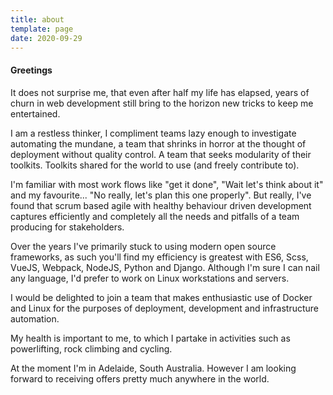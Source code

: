 ```yaml
---
title: about
template: page
date: 2020-09-29
---
```


#### Greetings

It does not surprise me, that even after half my life has elapsed, years of churn in web development still bring to the horizon new tricks to keep me entertained.


I am a restless thinker, I compliment teams lazy enough to investigate automating the mundane, a team that shrinks in horror at the thought of deployment without quality control. A team that seeks modularity of their toolkits. Toolkits shared for the world to use (and freely contribute to).


I'm familiar with most work flows like "get it done", "Wait let's think about it" and my favourite... "No really, let's plan this one properly". But really, I've found that scrum based agile with healthy behaviour driven development captures efficiently and completely all the needs and pitfalls of a team producing for stakeholders.


Over the years I've primarily stuck to using modern open source frameworks, as such you'll find my efficiency is greatest with ES6, Scss, VueJS, Webpack, NodeJS, Python and Django. Although I'm sure I can nail any language, I'd prefer to work on Linux workstations and servers.


I would be delighted to join a team that makes enthusiastic use of Docker and Linux for the purposes of deployment, development and infrastructure automation.


My health is important to me, to which I partake in activities such as powerlifting, rock climbing and cycling.


At the moment I'm in Adelaide, South Australia. However I am looking forward to receiving offers pretty much anywhere in the world.

